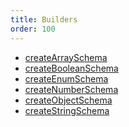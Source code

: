 ```yaml
---
title: Builders
order: 100
---
```


- [createArraySchema](/schema/api/builders/createArraySchema)
- [createBooleanSchema](/schema/api/builders/createBooleanSchema)
- [createEnumSchema](/schema/api/builders/createEnumSchema)
- [createNumberSchema](/schema/api/builders/createNumberSchema)
- [createObjectSchema](/schema/api/builders/createObjectSchema)
- [createStringSchema](/schema/api/builders/createStringSchema)

